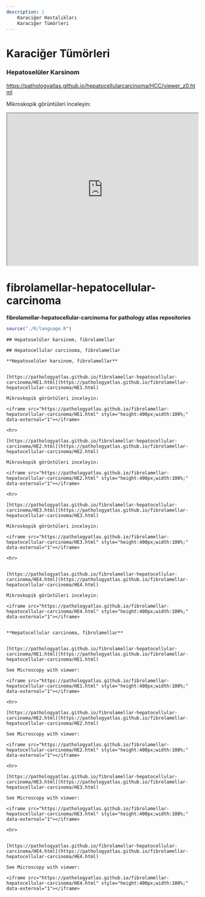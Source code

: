 ```yaml
---
description: | 
    Karaciğer Hastalıkları
    Karaciğer Tümörleri
---
```


# Karaciğer Tümörleri

### Hepatoselüler Karsinom

<https://pathologyatlas.github.io/hepatocellularcarcinoma/HCC/viewer_z0.html>

Mikroskopik görüntüleri inceleyin:

<iframe src="https://pathologyatlas.github.io/hepatocellularcarcinoma/HCC/viewer_z0.html" style="height:400px;width:100%;" data-external="1">

</iframe>


# fibrolamellar-hepatocellular-carcinoma



**fibrolamellar-hepatocellular-carcinoma for pathology atlas repositories**



```r

source("./R/language.R")

```




```asis

## Hepatoselüler karsinom, fibrolamellar

```




```asis

## Hepatocellular carcinoma, fibrolamellar

```




```asis

**Hepatoselüler karsinom, fibrolamellar**


[https://pathologyatlas.github.io/fibrolamellar-hepatocellular-carcinoma/HE1.html](https://pathologyatlas.github.io/fibrolamellar-hepatocellular-carcinoma/HE1.html)

Mikroskopik görüntüleri inceleyin:

<iframe src="https://pathologyatlas.github.io/fibrolamellar-hepatocellular-carcinoma/HE1.html" style="height:400px;width:100%;" data-external="1"></iframe>

<hr>

[https://pathologyatlas.github.io/fibrolamellar-hepatocellular-carcinoma/HE2.html](https://pathologyatlas.github.io/fibrolamellar-hepatocellular-carcinoma/HE2.html)

Mikroskopik görüntüleri inceleyin:

<iframe src="https://pathologyatlas.github.io/fibrolamellar-hepatocellular-carcinoma/HE2.html" style="height:400px;width:100%;" data-external="1"></iframe>

<hr>

[https://pathologyatlas.github.io/fibrolamellar-hepatocellular-carcinoma/HE3.html](https://pathologyatlas.github.io/fibrolamellar-hepatocellular-carcinoma/HE3.html)

Mikroskopik görüntüleri inceleyin:

<iframe src="https://pathologyatlas.github.io/fibrolamellar-hepatocellular-carcinoma/HE3.html" style="height:400px;width:100%;" data-external="1"></iframe>

<hr>


[https://pathologyatlas.github.io/fibrolamellar-hepatocellular-carcinoma/HE4.html](https://pathologyatlas.github.io/fibrolamellar-hepatocellular-carcinoma/HE4.html)

Mikroskopik görüntüleri inceleyin:

<iframe src="https://pathologyatlas.github.io/fibrolamellar-hepatocellular-carcinoma/HE4.html" style="height:400px;width:100%;" data-external="1"></iframe>


```




```asis

**Hepatocellular carcinoma, fibrolamellar**


[https://pathologyatlas.github.io/fibrolamellar-hepatocellular-carcinoma/HE1.html](https://pathologyatlas.github.io/fibrolamellar-hepatocellular-carcinoma/HE1.html)

See Microscopy with viewer: 

<iframe src="https://pathologyatlas.github.io/fibrolamellar-hepatocellular-carcinoma/HE1.html" style="height:400px;width:100%;" data-external="1"></iframe>

<hr>

[https://pathologyatlas.github.io/fibrolamellar-hepatocellular-carcinoma/HE2.html](https://pathologyatlas.github.io/fibrolamellar-hepatocellular-carcinoma/HE2.html)

See Microscopy with viewer: 

<iframe src="https://pathologyatlas.github.io/fibrolamellar-hepatocellular-carcinoma/HE2.html" style="height:400px;width:100%;" data-external="1"></iframe>

<hr>

[https://pathologyatlas.github.io/fibrolamellar-hepatocellular-carcinoma/HE3.html](https://pathologyatlas.github.io/fibrolamellar-hepatocellular-carcinoma/HE3.html)

See Microscopy with viewer: 

<iframe src="https://pathologyatlas.github.io/fibrolamellar-hepatocellular-carcinoma/HE3.html" style="height:400px;width:100%;" data-external="1"></iframe>

<hr>


[https://pathologyatlas.github.io/fibrolamellar-hepatocellular-carcinoma/HE4.html](https://pathologyatlas.github.io/fibrolamellar-hepatocellular-carcinoma/HE4.html)

See Microscopy with viewer: 

<iframe src="https://pathologyatlas.github.io/fibrolamellar-hepatocellular-carcinoma/HE4.html" style="height:400px;width:100%;" data-external="1"></iframe>

```


